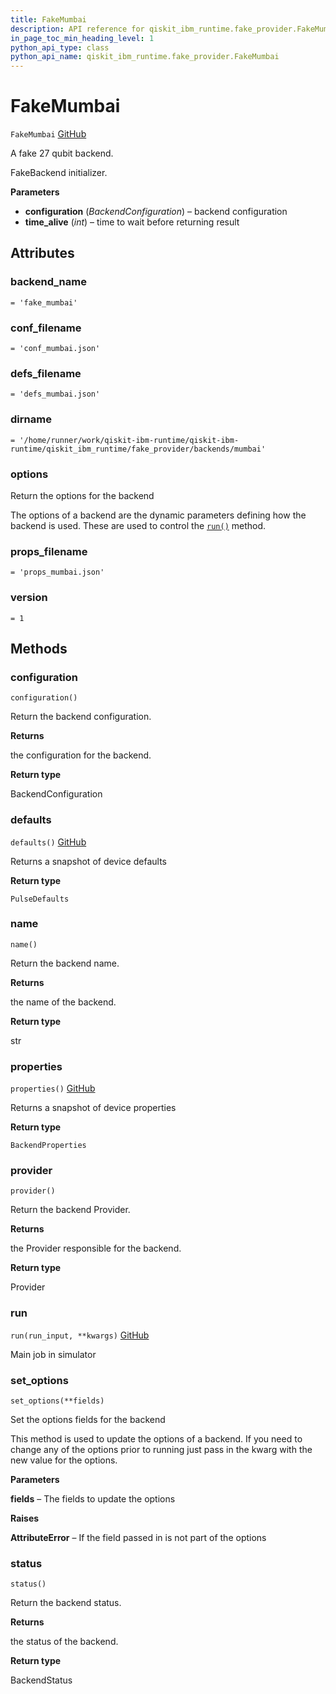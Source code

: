```yaml
---
title: FakeMumbai
description: API reference for qiskit_ibm_runtime.fake_provider.FakeMumbai
in_page_toc_min_heading_level: 1
python_api_type: class
python_api_name: qiskit_ibm_runtime.fake_provider.FakeMumbai
---
```


# FakeMumbai

<span id="qiskit_ibm_runtime.fake_provider.FakeMumbai" />

`FakeMumbai` [GitHub](https://github.com/Qiskit/qiskit-ibm-runtime/tree/stable/0.22/qiskit_ibm_runtime/fake_provider/backends/mumbai/fake_mumbai.py#L31-L38 "view source code")

A fake 27 qubit backend.

FakeBackend initializer.

**Parameters**

*   **configuration** (*BackendConfiguration*) – backend configuration
*   **time\_alive** (*int*) – time to wait before returning result

## Attributes

<span id="qiskit_ibm_runtime.fake_provider.FakeMumbai.backend_name" />

### backend\_name

`= 'fake_mumbai'`

<span id="qiskit_ibm_runtime.fake_provider.FakeMumbai.conf_filename" />

### conf\_filename

`= 'conf_mumbai.json'`

<span id="qiskit_ibm_runtime.fake_provider.FakeMumbai.defs_filename" />

### defs\_filename

`= 'defs_mumbai.json'`

<span id="qiskit_ibm_runtime.fake_provider.FakeMumbai.dirname" />

### dirname

`= '/home/runner/work/qiskit-ibm-runtime/qiskit-ibm-runtime/qiskit_ibm_runtime/fake_provider/backends/mumbai'`

<span id="qiskit_ibm_runtime.fake_provider.FakeMumbai.options" />

### options

Return the options for the backend

The options of a backend are the dynamic parameters defining how the backend is used. These are used to control the [`run()`](#qiskit_ibm_runtime.fake_provider.FakeMumbai.run "qiskit_ibm_runtime.fake_provider.FakeMumbai.run") method.

<span id="qiskit_ibm_runtime.fake_provider.FakeMumbai.props_filename" />

### props\_filename

`= 'props_mumbai.json'`

<span id="qiskit_ibm_runtime.fake_provider.FakeMumbai.version" />

### version

`= 1`

## Methods

### configuration

<span id="qiskit_ibm_runtime.fake_provider.FakeMumbai.configuration" />

`configuration()`

Return the backend configuration.

**Returns**

the configuration for the backend.

**Return type**

BackendConfiguration

### defaults

<span id="qiskit_ibm_runtime.fake_provider.FakeMumbai.defaults" />

`defaults()` [GitHub](https://github.com/Qiskit/qiskit-ibm-runtime/tree/stable/0.22/qiskit_ibm_runtime/fake_provider/fake_pulse_backend.py#L29-L33 "view source code")

Returns a snapshot of device defaults

**Return type**

`PulseDefaults`

### name

<span id="qiskit_ibm_runtime.fake_provider.FakeMumbai.name" />

`name()`

Return the backend name.

**Returns**

the name of the backend.

**Return type**

str

### properties

<span id="qiskit_ibm_runtime.fake_provider.FakeMumbai.properties" />

`properties()` [GitHub](https://github.com/Qiskit/qiskit-ibm-runtime/tree/stable/0.22/qiskit_ibm_runtime/fake_provider/fake_qasm_backend.py#L44-L48 "view source code")

Returns a snapshot of device properties

**Return type**

`BackendProperties`

### provider

<span id="qiskit_ibm_runtime.fake_provider.FakeMumbai.provider" />

`provider()`

Return the backend Provider.

**Returns**

the Provider responsible for the backend.

**Return type**

Provider

### run

<span id="qiskit_ibm_runtime.fake_provider.FakeMumbai.run" />

`run(run_input, **kwargs)` [GitHub](https://github.com/Qiskit/qiskit-ibm-runtime/tree/stable/0.22/qiskit_ibm_runtime/fake_provider/fake_backend.py#L545-L574 "view source code")

Main job in simulator

### set\_options

<span id="qiskit_ibm_runtime.fake_provider.FakeMumbai.set_options" />

`set_options(**fields)`

Set the options fields for the backend

This method is used to update the options of a backend. If you need to change any of the options prior to running just pass in the kwarg with the new value for the options.

**Parameters**

**fields** – The fields to update the options

**Raises**

**AttributeError** – If the field passed in is not part of the options

### status

<span id="qiskit_ibm_runtime.fake_provider.FakeMumbai.status" />

`status()`

Return the backend status.

**Returns**

the status of the backend.

**Return type**

BackendStatus


